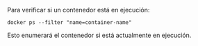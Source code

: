 Para verificar si un contenedor está en ejecución:

```
docker ps --filter "name=container-name"
```

Esto enumerará el contenedor si está actualmente en ejecución.
